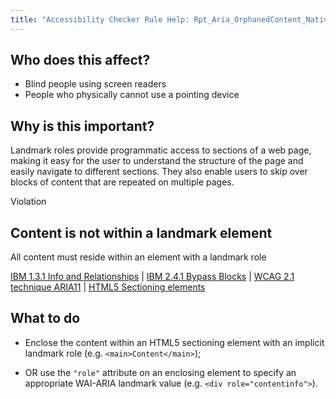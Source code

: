 ```yaml
---
title: "Accessibility Checker Rule Help: Rpt_Aria_OrphanedContent_Native_Host_Sematics"
---
```


<div className="toolHelp">
<Row>
<Column colLg={5} colMd={3} colSm={4} className="toolLeft">

## Who does this affect?

* Blind people using screen readers
* People who physically cannot use a pointing device

## Why is this important?

Landmark roles provide programmatic access to sections of a web page, making it easy for the user to understand the structure of the page and easily navigate to different sections. They also enable users to skip over blocks of content that are repeated on multiple pages.

</Column>
<Column colLg={11} colMd={5} colSm={4} className="toolMain">

<div className="level-violation">
Violation
</div>

## Content is not within a landmark element
All content must reside within an element with a landmark role

[IBM 1.3.1 Info and Relationships](https://www.ibm.com/able/guidelines/ci162/info_and_relationships.html) | [IBM 2.4.1 Bypass Blocks](http://www.ibm.com/able/guidelines/ci162/bypass_blocks.html) | [WCAG 2.1 technique ARIA11](https://www.w3.org/WAI/WCAG21/Techniques/aria/ARIA11) | [HTML5 Sectioning elements](https://www.w3.org/TR/wai-aria-practices/examples/landmarks/HTML5.html)

<div id="elementLocation">
</div>

## What to do

* Enclose the content within an HTML5 sectioning element with an implicit landmark role (e.g. `<main>Content</main>`);

* OR use the `"role"` attribute on an enclosing element to specify an appropriate WAI-ARIA landmark value (e.g. `<div role="contentinfo">`).


</Column>
</Row>
</div>
